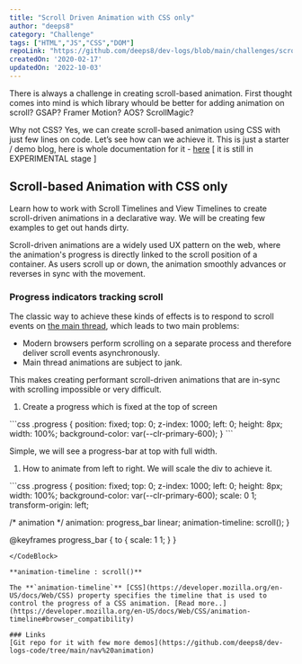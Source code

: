 ```yaml
---
title: "Scroll Driven Animation with CSS only"
author: "deeps8"
category: "Challenge"
tags: ["HTML","JS","CSS","DOM"]
repoLink: "https://github.com/deeps8/dev-logs/blob/main/challenges/scroll-driven-animation.mdx"
createdOn: '2020-02-17'
updatedOn: '2022-10-03'
---
```


There is always a challenge in creating scroll-based animation. First thought comes into mind is which library whould be better for adding animation on scroll? GSAP? Framer Motion? AOS? ScrollMagic?

Why not CSS? Yes, we can create scroll-based animation using CSS with just few lines on code. Let’s see how can we achieve it. This is just a starter / demo blog, here is whole documentation for it - [here](https://developer.mozilla.org/en-US/docs/Web/CSS/animation-timeline/scroll)  [ it is still in EXPERIMENTAL stage ]

## Scroll-based Animation with CSS only

Learn how to work with Scroll Timelines and View Timelines to create scroll-driven animations in a declarative way. We will be creating few examples to get out hands dirty. 

Scroll-driven animations are a widely used UX pattern on the web, where the animation's progress is directly linked to the scroll position of a container. As users scroll up or down, the animation smoothly advances or reverses in sync with the movement. 

### Progress indicators tracking scroll

The classic way to achieve these kinds of effects is to respond to scroll events on [the main thread](https://developer.mozilla.org/docs/Glossary/Main_thread), which leads to two main problems:

- Modern browsers perform scrolling on a separate process and therefore deliver scroll events asynchronously.
- Main thread animations are subject to jank.

This makes creating performant scroll-driven animations that are in-sync with scrolling impossible or very difficult.

1. Create a progress which is fixed at the top of screen

<CodeBlock>
```css
.progress {
  position: fixed;
  top: 0;
  z-index: 1000;
  left: 0;
  height: 8px;
  width: 100%;
  background-color: var(--clr-primary-600);
}
```
</CodeBlock>


Simple, we will see a progress-bar at top with full width.

1. How to animate from left to right. We will scale the div to achieve it.

<CodeBlock>
```css
.progress {
  position: fixed;
  top: 0;
  z-index: 1000;
  left: 0;
  height: 8px;
  width: 100%;
  background-color: var(--clr-primary-600);
  scale: 0 1;
  transform-origin: left;

  /* animation */
  animation: progress_bar linear;
  animation-timeline: scroll();
}

@keyframes progress_bar {
  to {
    scale: 1 1;
  }
}
```
</CodeBlock>

**animation-timeline : scroll()**

The **`animation-timeline`** [CSS](https://developer.mozilla.org/en-US/docs/Web/CSS) property specifies the timeline that is used to control the progress of a CSS animation. [Read more..](https://developer.mozilla.org/en-US/docs/Web/CSS/animation-timeline#browser_compatibility)

### Links
[Git repo for it with few more demos](https://github.com/deeps8/dev-logs-code/tree/main/nav%20animation)